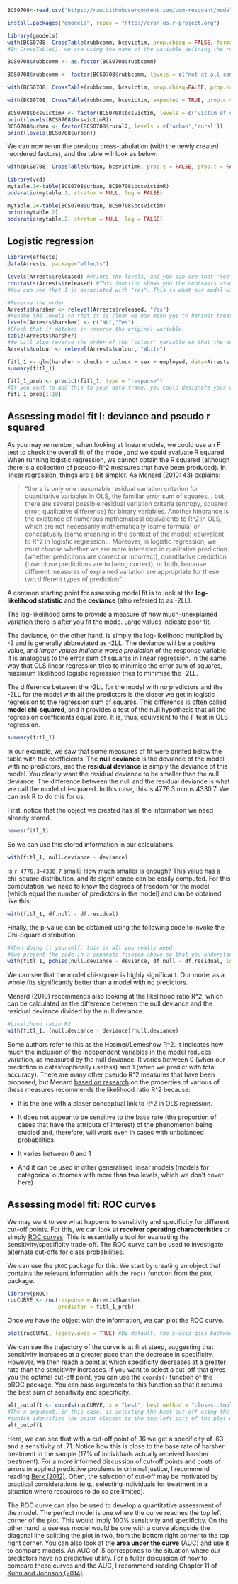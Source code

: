 

```r
BCS0708<-read.csv("https://raw.githubusercontent.com/uom-resquant/modelling_book/refs/heads/master/datasets/BCS0708.csv")
```

```r
install.packages("gmodels", repos = "http://cran.us.r-project.org")
```


```r
library(gmodels)
with(BCS0708, CrossTable(rubbcomm, bcsvictim, prop.chisq = FALSE, format = c("SPSS")))
#In CrossTable(), we are using the name of the variable defining the rows as our first argument, and as our second argument, the name of the variable defining the columns. We are also telling R that we don't yet want any test of statistical significance and that we want the table to look like it would in SPSS.
```




```r
BCS0708$rubbcomm <- as.factor(BCS0708$rubbcomm)
```



```r
BCS0708$rubbcomm <- factor(BCS0708$rubbcomm, levels = c("not at all common", "not very common", "fairly common", "very common"))
```


```r
with(BCS0708, CrossTable(rubbcomm, bcsvictim, prop.chisq=FALSE, prop.c=FALSE, prop.t=FALSE, format=c("SPSS")))
```



```r
with(BCS0708, CrossTable(rubbcomm, bcsvictim, expected = TRUE, prop.c = FALSE, prop.t = FALSE, format = c("SPSS")))
```




```r
BCS0708$bcsvictimR <- factor(BCS0708$bcsvictim, levels = c('victim of crime','not a victim of crime'))
print(levels(BCS0708$bcsvictimR))
BCS0708$urban <- factor(BCS0708$rural2, levels = c('urban','rural'))
print(levels(BCS0708$urban))
```

We can now rerun the previous cross-tabulation (with the newly created reordered factors), and the table will look as below:

```r
with(BCS0708, CrossTable(urban, bcsvictimR, prop.c = FALSE, prop.t = FALSE, expected = TRUE, format = c("SPSS")))
```


```r
library(vcd)
mytable.1<-table(BCS0708$urban, BCS0708$bcsvictimR)
oddsratio(mytable.1, stratum = NULL, log = FALSE) 
```

```r
mytable.2<-table(BCS0708$urban, BCS0708$bcsvictim)
print(mytable.2)
oddsratio(mytable.2, stratum = NULL, log = FALSE)
```


## Logistic regression



```r
library(effects)
data(Arrests, package="effects")
```



```r
levels(Arrests$released) #Prints the levels, and you can see that "Yes" comes after "No" in alphabetical order
contrasts(Arrests$released) #This function shows you the contrasts associated with a factor. 
#You can see that 1 is associated with "Yes". This is what our model will be predicting: the probability of a "Yes".
```



```r
#Reverse the order
Arrests$harsher <- relevel(Arrests$released, "Yes")
#Rename the levels so that it is clear we now mean yes to harsher treatment
levels(Arrests$harsher) <- c("No","Yes")
#Check that it matches in reverse the original variable
table(Arrests$harsher)
#We will also reverse the order of the "colour" variable so that the dummy uses Whites as the baseline
Arrests$colour <- relevel(Arrests$colour, "White")
```



```r
fitl_1 <- glm(harsher ~ checks + colour + sex + employed, data=Arrests, family = "binomial")
summary(fitl_1)
```





```r
fitl_1_prob <- predict(fitl_1, type = "response") 
#If you want to add this to your data frame, you could designate your object as Arrests$fitl_1_prob
fitl_1_prob[1:10]
```


## Assessing model fit I: deviance and pseudo r squared

As you may remember, when looking at linear models, we could use an F test to check the overall fit of the model, and we could evaluate R squared. When running logistic regression, we cannot obtain the R squared (although there is a collection of pseudo-R^2 measures that have been produced). In linear regression, things are a bit simpler. As Menard (2010: 43) explains:

> "there is only one reasonable residual variation criterion for quantitative variables in OLS, the familiar error sum of squares... but there are several possible residual variation criteria (entropy, squared error, qualitative difference) for binary variables. Another hindrance is the existence of numerous mathematical equivalents to R^2 in OLS, which are not necessarily mathematically (same formula) or conceptually (same meaning in the context of the model) equivalent to R^2 in logistic regression... Moreover, in logistic regression, we must choose whether we are more interested in qualitative prediction (whether predicitons are correct or incorrect), quantitative prediction (how close predictions are to being correct), or both, because different measures of explained variation are appropriate for these two different types of prediction"

A common starting point for assessing model fit is to look at the **log-likelihood statistic** and the **deviance** (also referred to as -2LL). 

The log-likelihood aims to provide a measure of how much-unexplained variation there is after you fit the mode. Large values indicate poor fit. 

The deviance, on the other hand, is simply the log-likelihood multiplied by -2 and is generally abbreviated as -2LL. The deviance will be a positive value, and *larger values indicate worse prediction* of the response variable. It is analogous to the error sum of squares in linear regression. In the same way that OLS linear regression tries to minimise the error sum of squares, maximum likelihood logistic regression tries to minimise the -2LL.

The difference between the -2LL for the model with no predictors and the -2LL for the model with all the predictors is the closer we get in logistic regression to the regression sum of squares. This difference is often called **model chi-squared**, and it provides a test of the null hypothesis that all the regression coefficients equal zero. It is, thus, equivalent to the F test in OLS regression.

```r
summary(fitl_1)
```

In our example, we saw that some measures of fit were printed below the table with the coefficients. The **null deviance** is the deviance of the model with no predictors, and the **residual deviance** is simply the deviance of this model. You clearly want the residual deviance to be smaller than the null deviance. The difference between the null and the residual deviance is what we call the model chi-squared. In this case, this is 4776.3 minus 4330.7. We can ask R to do this for us.

First, notice that the object we created has all the information we need already stored.

```r
names(fitl_1)
```

So we can use this stored information in our calculations.

```r
with(fitl_1, null.deviance - deviance)
```

Is `r 4776.3-4330.7` small? How much smaller is enough? This value has a chi-square distribution, and its significance can be easily computed. For this computation, we need to know the degrees of freedom for the model (which equal the number of predictors in the model) and can be obtained like this:

```r
with(fitl_1, df.null - df.residual)
```

Finally, the p-value can be obtained using the following code to invoke the Chi-Square distribution:

```r
#When doing it yourself, this is all you really need 
#(we present the code in a separate fashion above so that you understand better what the one here does)
with(fitl_1, pchisq(null.deviance - deviance, df.null - df.residual, lower.tail = FALSE))
```

We can see that the model chi-square is highly significant. Our model as a whole fits significantly better than a model with no predictors.

Menard (2010) recommends also looking at the likelihood ratio R^2, which can be calculated as the difference between the null deviance and the residual deviance divided by the null deviance.

```r
#Likelihood ratio R2
with(fitl_1, (null.deviance - deviance)/null.deviance)
```

Some authors refer to this as the Hosmer/Lemeshow R^2. It indicates how much the inclusion of the independent variables in the model reduces variation, as measured by the null deviance. It varies between 0 (when our prediction is catastrophically useless) and 1 (when we predict with total accuracy). There are many other pseudo R^2 measures that have been proposed, but Menard [based on research](http://www.tandfonline.com/doi/pdf/10.1080/00031305.2000.10474502) on the properties of various of these measures recommends the likelihood ratio R^2 because:

+ It is the one with a closer conceptual link to R^2 in OLS regression.

+ It does not appear to be sensitive to the base rate (the proportion of cases that have the attribute of interest) of the phenomenon being studied and, therefore, will work even in cases with unbalanced probabilities.

+ It varies between 0 and 1

+ And it can be used in other generalised linear models (models for categorical outcomes with more than two levels, which we don't cover here)

## Assessing model fit: ROC curves







We may want to see what happens to sensitivity and specificity for different cut-off points. For this, we can look at **receiver operating characteristics** or simply [ROC curves](http://en.wikipedia.org/wiki/Receiver_operating_characteristic). This is essentially a tool for evaluating the sensitivity/specificity trade-off. The ROC curve can be used to investigate alternate cut-offs for class probabilities.

We can use the `pROC` package for this. We start by creating an object that contains the relevant information with the `roc()` function from the `pROC` package.

```r
library(pROC)
rocCURVE <- roc(response = Arrests$harsher, 
                predictor = fitl_1_prob)
```

Once we have the object with the information, we can plot the ROC curve.

```r
plot(rocCURVE, legacy.axes = TRUE) #By default, the x-axis goes backwards; we can use the specified option legacy.axes=TRUE, to get 1-spec on the x-axis moving from 0 to 1.
```

We can see the trajectory of the curve is at first steep, suggesting that sensitivity increases at a greater pace than the decrease in specificity. However, we then reach a point at which specificity decreases at a greater rate than the sensitivity increases. If you want to select a cut-off that gives you the optimal cut-off point, you can use the `coords()` function of the pROC package. You can pass arguments to this function so that it returns the best sum of sensitivity and specificity.

```r
alt_cutoff1 <- coords(rocCURVE, x = "best", best.method = "closest.topleft")
#The x argument, in this case, is selecting the best cut-off using the "closest topleft" method 
#(which identifies the point closest to the top-left part of the plot with perfect sensitivity or specificity). Another option is to use the "youden" method in the best.method argument.
alt_cutoff1
```

Here, we can see that with a cut-off point of .16 we get a specificity of .63 and a sensitivity of .71. Notice how this is close to the base rate of harsher treatment in the sample (17% of individuals actually received harsher treatment). For a more informed discussion of cut-off points and costs of errors in applied predictive problems in criminal justice, I recommend reading [Berk (2012)](http://link.springer.com/book/10.1007%2F978-1-4614-3085-8). Often, the selection of cut-off may be motivated by practical considerations (e.g., selecting individuals for treatment in a situation where resources to do so are limited).

The ROC curve can also be used to develop a quantitative assessment of the model. The perfect model is one where the curve reaches the top left corner of the plot. This would imply 100% sensitivity and specificity. On the other hand, a useless model would be one with a curve alongside the diagonal line splitting the plot in two, from the bottom right corner to the top right corner. You can also look at the **area under the curve** (AUC) and use it to compare models. An AUC of .5 corresponds to the situation where our predictors have no predictive utility. For a fuller discussion of how to compare these curves and the AUC, I recommend reading Chapter 11 of [Kuhn and Johnson (2014)](http://link.springer.com/book/10.1007/978-1-4614-6849-3).





